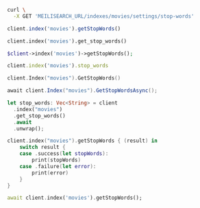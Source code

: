<CodeGroup>

```bash cURL
curl \
  -X GET 'MEILISEARCH_URL/indexes/movies/settings/stop-words'
```

```javascript JS
client.index('movies').getStopWords()
```

```python Python
client.index('movies').get_stop_words()
```

```php PHP
$client->index('movies')->getStopWords();
```

```ruby Ruby
client.index('movies').stop_words
```

```go Go
client.Index("movies").GetStopWords()
```

```csharp C#
await client.Index("movies").GetStopWordsAsync();
```

```rust Rust
let stop_words: Vec<String> = client
  .index("movies")
  .get_stop_words()
  .await
  .unwrap();
```

```swift Swift
client.index("movies").getStopWords { (result) in
    switch result {
    case .success(let stopWords):
        print(stopWords)
    case .failure(let error):
        print(error)
    }
}
```

```dart Dart
await client.index('movies').getStopWords();
```
</CodeGroup>